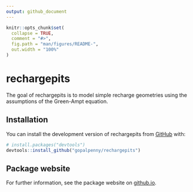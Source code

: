 ```yaml
---
output: github_document
---
```


<!-- README.md is generated from README.Rmd. Please edit that file -->

```r
knitr::opts_chunk$set(
  collapse = TRUE,
  comment = "#>",
  fig.path = "man/figures/README-",
  out.width = "100%"
)
```

# rechargepits

<!-- badges: start -->
<!-- badges: end -->

The goal of rechargepits is to model simple recharge geometries using the assumptions of the Green-Ampt equation. 

## Installation

You can install the development version of rechargepits from [GitHub](https://github.com/) with:

``` r
# install.packages("devtools")
devtools::install_github("gopalpenny/rechargepits")
```

## Package website

For further information, see the package website on [github.io](https://gopalpenny.github.io/rechargepits/).
